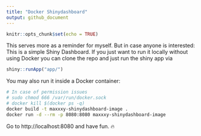 ```yaml
---
title: "Docker Shinydashboard"
output: github_document
---
```


```r
knitr::opts_chunk$set(echo = TRUE)
```

This serves more as a reminder for myself.
But in case anyone is interested:
This is a simple Shiny Dashboard.
If you just want to run it locally without using Docker you can 
clone the repo and just run the shiny app via

```r
shiny::runApp("app/")
```

You may also run it inside a Docker container:

```bash
# In case of permission issues 
# sudo chmod 666 /var/run/docker.sock
# docker kill $(docker ps -q)
docker build -t maxxxy-shinydashboard-image .
docker run -d --rm -p 8080:8080 maxxxy-shinydashboard-image
```

Go to http://localhost:8080 and have fun. 🔥